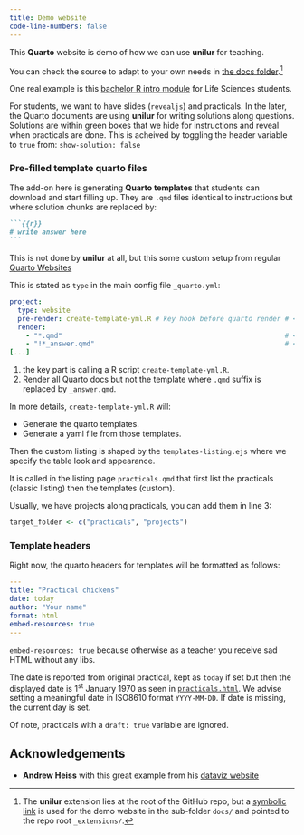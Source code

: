 ```yaml
---
title: Demo website
code-line-numbers: false
---
```


This **Quarto** website is demo of how we can use **unilur** for teaching.

You can check the source to adapt to your own needs in [the docs folder](https://github.com/ginolhac/unilur/tree/main/docs).[^1]

One real example is this [bachelor R intro module](https://basv53.uni.lu) for Life Sciences students.

For students, we want to have slides (`revealjs`) and practicals.
In the later, the Quarto documents are using **unilur** for writing solutions along questions. 
Solutions are within green boxes that we hide for instructions and reveal when practicals are done.
This is acheived by toggling the header variable to `true` from: `show-solution: false`

### Pre-filled template quarto files

The add-on here is generating **Quarto templates** that students can download and start filling up.
They are `.qmd` files identical to instructions but where solution chunks are replaced by:

```` markdown
```{{r}}
# write answer here
```
````

This is not done by **unilur** at all, but this some custom setup from regular [Quarto Websites](https://quarto.org/docs/websites/)

This is stated as `type` in the main config file `_quarto.yml`:

``` yaml
project:
  type: website
  pre-render: create-template-yml.R # key hook before quarto render # <1>
  render:
    - "*.qmd"                                                       # <2>
    - "!*_answer.qmd"                                               # <2>
[...]
```

1. the key part is calling a R script `create-template-yml.R`.
2. Render all Quarto docs but not the template where `.qmd` suffix is replaced by `_answer.qmd`.

In more details, `create-template-yml.R` will:

- Generate the quarto templates.
- Generate a yaml file from those templates.

Then the custom listing is shaped by the `templates-listing.ejs` where we specify the table look and appearance.

It is called in the listing page `practicals.qmd` that first list the practicals (classic listing) then the templates (custom).

Usually, we have projects along practicals, you can add them in line 3:

``` r
target_folder <- c("practicals", "projects")
```



### Template headers

Right now, the quarto headers for templates will be formatted as follows:

``` yaml
---
title: "Practical chickens"
date: today
author: "Your name"
format: html
embed-resources: true
---
```

`embed-resources: true` because otherwise as a teacher you receive sad HTML without any libs.

The date is reported from original practical, kept as `today` 
if set but then the displayed date is 1^st^ January 1970 as seen in [`practicals.html`](practicals.html). 
We advise setting a meaningful date in ISO8610 format `YYYY-MM-DD`.
If date is missing, the current day is set.

Of note, practicals with a `draft: true` variable are ignored.


## Acknowledgements

- **Andrew Heiss** with this great example from his [dataviz website](https://github.com/andrewheiss/datavizsp25.classes.andrewheiss.com/blob/main/data/extract-news-headings.R)


[^1]: The **unilur** extension lies at the root of the GitHub repo, but a [symbolic link](https://en.wikipedia.org/wiki/Symbolic_link) 
is used for the demo website in the sub-folder `docs/` and pointed to the repo root `_extensions/`.
